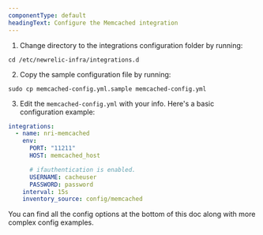 ```yaml
---
componentType: default
headingText: Configure the Memcached integration
---
```


1. Change directory to the integrations configuration folder by running:

```shell
cd /etc/newrelic-infra/integrations.d
```

2. Copy the sample configuration file by running:

```shell
sudo cp memcached-config.yml.sample memcached-config.yml
```

3. Edit the `memcached-config.yml` with your info. Here's a basic configuration example:

```yml
integrations:
  - name: nri-memcached
    env:
      PORT: "11211"
      HOST: memcached_host

      # ifauthentication is enabled.
      USERNAME: cacheuser
      PASSWORD: password
    interval: 15s
    inventory_source: config/memcached
```

You can find all the config options at the bottom of this doc along with more complex config examples.
